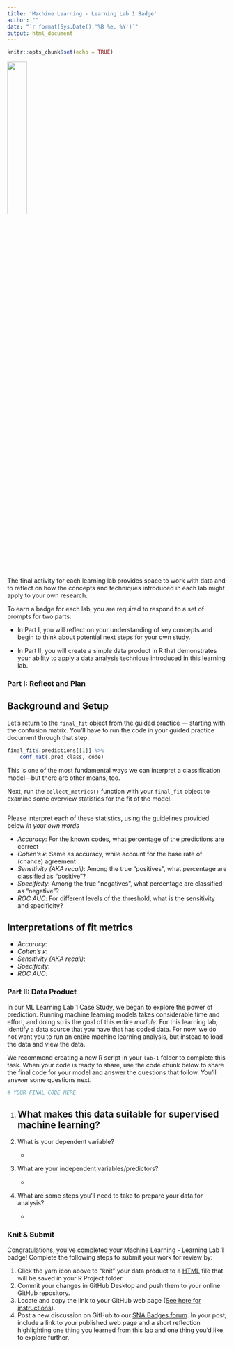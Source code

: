 ```yaml
---
title: 'Machine Learning - Learning Lab 1 Badge'
author: ""
date: "`r format(Sys.Date(),'%B %e, %Y')`"
output: html_document
---
```


```r
knitr::opts_chunk$set(echo = TRUE)
```

![](img/ML_P_Hx.jpg){width="30%"}

The final activity for each learning lab provides space to work with data and to reflect on how the concepts and techniques introduced in each lab might apply to your own research.

To earn a badge for each lab, you are required to respond to a set of prompts for two parts: 

-   In Part I, you will reflect on your understanding of key concepts and begin to think about potential next steps for your own study.

-   In Part II, you will create a simple data product in R that demonstrates your ability to apply a data analysis technique introduced in this learning lab.

### Part I: Reflect and Plan

## Background and Setup

Let's return to the `final_fit` object from the guided practice --- starting with the confusion matrix. You'll have to run the code in your guided practice document through that step.

```r
final_fit$.predictions[[1]] %>% 
    conf_mat(.pred_class, code)
```

This is one of the most fundamental ways we can interpret a classification model---but there are other means, too.


Next, run the `collect_metrics()` function with your `final_fit` object to examine some overview statistics for the fit of the model.

```r

```

Please interpret each of these statistics, using the guidelines provided below *in your own words*

- *Accuracy*: For the known codes, what percentage of the predictions are correct
- *Cohen's $\kappa$*: Same as accuracy, while account for the base rate of (chance) agreement
- *Sensitivity (AKA recall)*: Among the true "positives", what percentage are classified as "positive"?
- *Specificity*: Among the true "negatives", what percentage are classified as "negative"?
- *ROC AUC*: For different levels of the threshold, what is the sensitivity and specificity?

## Interpretations of fit metrics

- *Accuracy*: 
- *Cohen's $\kappa$*: 
- *Sensitivity (AKA recall)*: 
- *Specificity*: 
- *ROC AUC*: 

### Part II: Data Product

In our ML Learning Lab 1 Case Study, we began to explore the power of prediction. Running machine learning models takes considerable time and effort, and doing so is the goal of this entire _module_. For this learning lab, identify a data source that you have that has coded data. For now, we do not want you to run an entire machine learning analysis, but instead to load the data and view the data.

We recommend creating a new R script in your `lab-1` folder to complete this task. When your code is ready to share, use the code chunk below to share the final code for your model and answer the questions that follow. You'll answer some questions next.

```r
# YOUR FINAL CODE HERE


```

1.  What makes this data suitable for supervised machine learning?
    -   

2.  What is your dependent variable?

    -   

3.  What are your independent variables/predictors?

    -   
    
4. What are some steps you'll need to take to prepare your data for analysis?

    - 

### Knit & Submit

Congratulations, you've completed your Machine Learning - Learning Lab 1 badge! Complete the following steps to submit your work for review by:

1.  Click the yarn icon above to "knit" your data product to a [HTML](https://bookdown.org/yihui/rmarkdown/html-document.html) file that will be saved in your R Project folder.
2.  Commit your changes in GitHub Desktop and push them to your online GitHub repository.
3.  Locate and copy the link to your GitHub web page ([See here for instructions](https://towardsdatascience.com/how-to-create-a-free-github-pages-website-53743d7524e1)).
4.  Post a new discussion on GitHub to our [SNA Badges forum](https://github.com/orgs/laser-institute/teams/network-analysis/discussions/1). In your post, include a link to your published web page and a short reflection highlighting one thing you learned from this lab and one thing you'd like to explore further.